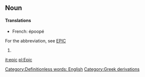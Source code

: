 ==Noun==
====Translations====
*French: époopé

For the abbreviation, see [[EPIC]]
#{{stub}} [[Category:Definitionless words: English]]

[[it:epic]]
[[pl:Epic]]
[[Category:Greek derivations]]